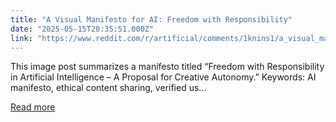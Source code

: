 ```yaml
---
title: "A Visual Manifesto for AI: Freedom with Responsibility"
date: "2025-05-15T20:35:51.000Z"
link: "https://www.reddit.com/r/artificial/comments/1knins1/a_visual_manifesto_for_ai_freedom_with/"
---
```


This image post summarizes a manifesto titled “Freedom with Responsibility in Artificial Intelligence – A Proposal for Creative Autonomy.”
 Keywords: AI manifesto, ethical content sharing, verified us...

[Read more](https://www.reddit.com/r/artificial/comments/1knins1/a_visual_manifesto_for_ai_freedom_with/)
